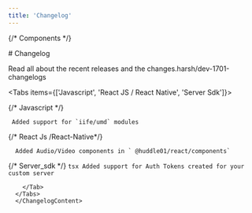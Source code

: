 ```yaml
---
title: 'Changelog'
---
```



{/* Components */}


<div className="flex w-full h-full">

<div className="flex flex-col h-full  md:p-9 w-full">
# Changelog

Read all about the recent releases and the changes.harsh/dev-1701-changelogs

<ChangelogContent>

<Tabs items={['Javascript', 'React JS / React Native', 'Server Sdk']}>

 {/* Javascript */}
   <Tab>
  <TabStrip version="1.0.0-beta.15" date="24 January 2024"> 

  ```tsx
   Added support for `iife/umd` modules
   ```

  
   </TabStrip>    
  
   </Tab>


   {/* React Js /React-Native*/}
   <Tab>

   <TabStrip  version="1.0.0-beta.15" date="24 January 2024"> 

 ```tsx
   Added Audio/Video components in ` @huddle01/react/components`
```
  </TabStrip>
   </Tab> 


{/* Server_sdk */}
        <Tab>
   <TabStrip version="1.0.0-beta.2" date="26 July 2023"> 
     ```tsx
    Added support for Auth Tokens created for your custom server
    ```
   </TabStrip>  

    
        </Tab> 
      </Tabs>
      </ChangelogContent>


</div>
</div>
